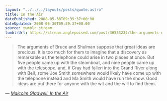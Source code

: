 ```yaml
---
layout: "../../../layouts/posts/quote.astro"
title: In the Air
datePublished: 2008-05-30T09:39:37+00:00
dateUpdated: 2008-05-30T09:39:37+00:00
source: tumblr stream
tumblrUrl: https://stream.anglepoised.com/post/36553234/the-arguments-of-bruce-and-shulman-suppose-that
---
```


> The arguments of Bruce and Shulman suppose that great ideas are precious. It is too much for them to imagine that a discovery as remarkable as the telephone could arise in two places at once. But five people came up with the steamboat, and nine people came up with the telescope, and, if Gray had fallen into the Grand River along with Bell, some Joe Smith somewhere would likely have come up with the telephone instead and Ma Smith would have run the show. Good ideas are out there for anyone with the wit and the will to find them.

— <cite>[Malcolm Gladwell, _In the Air_](https://www.newyorker.com/magazine/2008/05/12/in-the-air)</cite>
